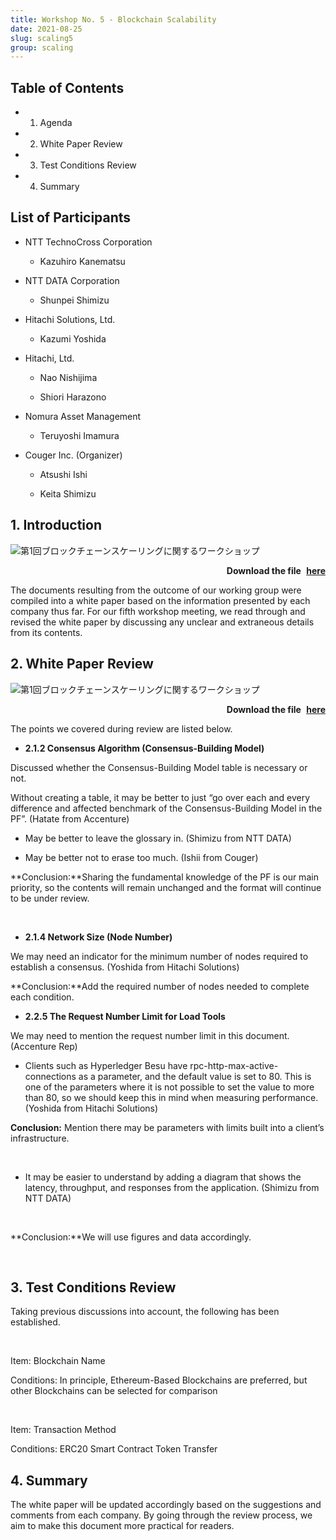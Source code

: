 ```yaml
---
title: Workshop No. 5 - Blockchain Scalability
date: 2021-08-25
slug: scaling5
group: scaling
---
```


## Table of Contents

- 1. Agenda

- 2. White Paper Review

- 3. Test Conditions Review

- 4. Summary

## List of Participants

- NTT TechnoCross Corporation

  - Kazuhiro Kanematsu

- NTT DATA Corporation

  - Shunpei Shimizu

- Hitachi Solutions, Ltd.

  - Kazumi Yoshida

- Hitachi, Ltd.

  - Nao Nishijima

  - Shiori Harazono

- Nomura Asset Management

  - Teruyoshi Imamura

- Couger Inc. (Organizer)

  - Atsushi Ishi

  - Keita Shimizu

## 1. Introduction

![第1回ブロックチェーンスケーリングに関するワークショップ](./images/img1.png)

<p style="text-align: right;font-weight:bold;">
  Download the file
  <a style="margin-left: 5px" href="/pdf/scaling5/2021_08_ethterakoya_5th_v002.pdf" target="_blank">
    here
  </a>
</p>

The documents resulting from the outcome of our working group were compiled into a white paper based on the information presented by each company thus far. For our fifth workshop meeting, we read through and revised the white paper by discussing any unclear and extraneous details from its contents.

## 2. White Paper Review

![第1回ブロックチェーンスケーリングに関するワークショップ](./images/img2.png)

<p style="text-align: right;font-weight:bold;">
  Download the file
  <a style="margin-left: 5px"
    href="/pdf/scaling5/20210825_Ethereum_Performance_Metrics.pdf"
    target="_blank"
  >
    here
  </a>
</p>

The points we covered during review are listed below.

- **2.1.2 Consensus Algorithm (Consensus-Building Model)**

Discussed whether the Consensus-Building Model table is necessary or not.

Without creating a table, it may be better to just “go over each and every difference and affected benchmark of the Consensus-Building Model in the PF”. (Hatate from Accenture)

- May be better to leave the glossary in. (Shimizu from NTT DATA)

- May be better not to erase too much. (Ishii from Couger)

**Conclusion:**Sharing the fundamental knowledge of the PF is our main priority, so the contents will remain unchanged and the format will continue to be under review.

<br />

- **2.1.4 Network Size (Node Number)**

We may need an indicator for the minimum number of nodes required to establish a consensus. (Yoshida from Hitachi Solutions)

**Conclusion:**Add the required number of nodes needed to complete each condition.

- **2.2.5 The Request Number Limit for Load Tools**

We may need to mention the request number limit in this document. (Accenture Rep)

- Clients such as Hyperledger Besu have rpc-http-max-active-connections as a parameter, and the default value is set to 80. This is one of the parameters where it is not possible to set the value to more than 80, so we should keep this in mind when measuring performance. (Yoshida from Hitachi Solutions)

**Conclusion:** Mention there may be parameters with limits built into a client’s infrastructure. 

<br />

- It may be easier to understand by adding a diagram that shows the latency, throughput, and responses from the application. (Shimizu from NTT DATA)

<br />

**Conclusion:**We will use figures and data accordingly.

<br />

## 3. Test Conditions Review

Taking previous discussions into account, the following has been established.

<br />

Item: Blockchain Name

Conditions: In principle, Ethereum-Based Blockchains are preferred, but other Blockchains can be selected for comparison

<br />

Item: Transaction Method

Conditions: ERC20 Smart Contract Token Transfer

## 4. Summary

The white paper will be updated accordingly based on the suggestions and comments from each company. By going through the review process, we aim to make this document more practical for readers. 